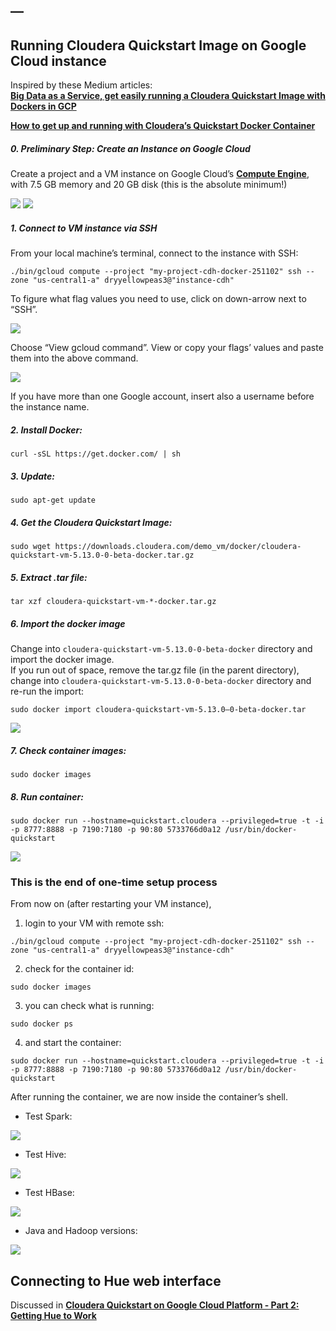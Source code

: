 ---
---

<link rel="stylesheet" href="styles.css" type="text/css">

## Running Cloudera Quickstart Image on Google Cloud instance

Inspired by these Medium articles:
<br>
__[Big Data as a Service, get easily running a Cloudera Quickstart Image with Dockers in GCP](https://medium.com/@alipazaga07/big-data-as-a-service-get-easily-running-a-cloudera-quickstart-image-with-dockers-in-gcp-34d28aa7dad7)__

__[How to get up and running with Cloudera’s Quickstart Docker Container](https://medium.com/@SnazzyHam/how-to-get-up-and-running-with-clouderas-quickstart-docker-container-732c04ed0280)__

##### 0. Preliminary Step: Create an Instance on Google Cloud
Create a project and a VM instance on Google Cloud's __[Compute Engine](https://console.cloud.google.com/compute/)__, with 7.5 GB memory and 20 GB disk (this is the absolute minimum!)

<img src="./assets/create_instance1.png">
<img src="./assets/create_instance2.png">

##### 1. Connect to VM instance via SSH
From your local machine's terminal, connect to the instance with SSH:

    ./bin/gcloud compute --project "my-project-cdh-docker-251102" ssh --zone "us-central1-a" dryyellowpeas3@"instance-cdh" 
    
To figure what flag values you need to use, click on down-arrow next to "SSH".

<img src="./assets/ssh_flags1.png">

Choose "View gcloud command". View or copy your flags' values and paste them into the above command.

<img src="./assets/ssh_flags2.png">

If you have more than one Google account, insert also a username before the instance name.
    
##### 2. Install Docker:

    curl -sSL https://get.docker.com/ | sh
    
##### 3. Update:

    sudo apt-get update

##### 4. Get the Cloudera Quickstart Image:

    sudo wget https://downloads.cloudera.com/demo_vm/docker/cloudera-quickstart-vm-5.13.0-0-beta-docker.tar.gz
    
##### 5. Extract .tar file:

    tar xzf cloudera-quickstart-vm-*-docker.tar.gz


##### 6. Import the docker image
Change into `cloudera-quickstart-vm-5.13.0-0-beta-docker` directory and import the docker image.
<br>
If you run out of space, remove the tar.gz file (in the parent directory), change into `cloudera-quickstart-vm-5.13.0-0-beta-docker` directory and re-run the import:

    sudo docker import cloudera-quickstart-vm-5.13.0–0-beta-docker.tar
    
<img src="./assets/docker_import_container.png">

##### 7. Check container images:

    sudo docker images
    
##### 8. Run container:

    sudo docker run --hostname=quickstart.cloudera --privileged=true -t -i -p 8777:8888 -p 7190:7180 -p 90:80 5733766d0a12 /usr/bin/docker-quickstart
    
<img src="./assets/docker_run_container.png">

### This is the end of one-time setup process

From now on (after restarting your VM instance), 

1) login to your VM with remote ssh:

`./bin/gcloud compute --project "my-project-cdh-docker-251102" ssh --zone "us-central1-a" dryyellowpeas3@"instance-cdh"`
    
2) check for the container id:

`sudo docker images`
    
3) you can check what is running:

`sudo docker ps`
    
4) and start the container:

`sudo docker run --hostname=quickstart.cloudera --privileged=true -t -i -p 8777:8888 -p 7190:7180 -p 90:80 5733766d0a12 /usr/bin/docker-quickstart`

After running the container, we are now inside the container's shell. 

- Test Spark:

<img src="./assets/spark1.png">

- Test Hive:

<img src="./assets/hive1.png">

- Test HBase:

<img src="./assets/hbase1.png">

- Java and Hadoop versions:

<img src="./assets/java-hadoop-versions-cloudera-container.png">



## Connecting to Hue web interface

Discussed in __[Cloudera Quickstart on Google Cloud Platform - Part 2: Getting Hue to Work](ClouderaOnGCP-2.html)__
